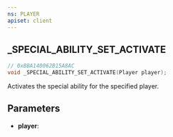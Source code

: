 ```yaml
---
ns: PLAYER
apiset: client
---
```

## _SPECIAL_ABILITY_SET_ACTIVATE

```c
// 0xBBA140062B15A8AC
void _SPECIAL_ABILITY_SET_ACTIVATE(Player player);
```

Activates the special ability for the specified player.

## Parameters
* **player**: